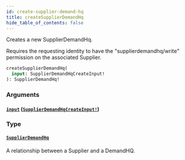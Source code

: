 ```yaml
---
id: create-supplier-demand-hq
title: createSupplierDemandHq
hide_table_of_contents: false
---
```



Creates a new SupplierDemandHq.
            
Requires the requesting identity to have the "supplierdemandhq/write" permission on the associated Supplier.

```graphql
createSupplierDemandHq(
  input: SupplierDemandHqCreateInput!
): SupplierDemandHq!
```


### Arguments

#### [`input`](#) ([`SupplierDemandHqCreateInput!`](/supply/api/graphql-admin/reference/inputs/supplier-demand-hq-create-input))




### Type

#### [`SupplierDemandHq`](/supply/api/graphql-admin/reference/objects/supplier-demand-hq)

A relationship between a Supplier and a DemandHQ.




